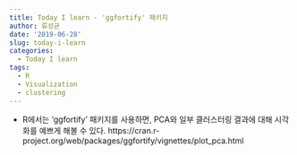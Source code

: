```yaml
---
title: Today I learn - 'ggfortify' 패키지
author: 류성균
date: '2019-06-28'
slug: today-i-learn
categories:
  - Today I learn
tags:
  - R
  - Visualization
  - clustering
---
```


- R에서는 'ggfortify' 패키지를 사용하면, PCA와 일부 클러스터링 결과에 대해 시각화를 예쁘게 해볼 수 있다.
   https://cran.r-project.org/web/packages/ggfortify/vignettes/plot_pca.html